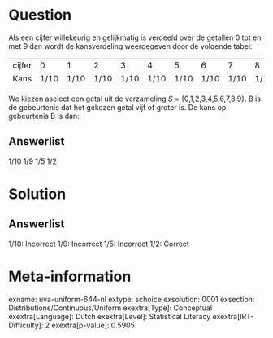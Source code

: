 Question
========

Als een cijfer willekeurig en gelijkmatig is verdeeld over de getallen 0
tot en met 9 dan wordt de kansverdeling weergegeven door de volgende
tabel:

  -------- ------ ------ ------ ------ ------ ------ ------ ------ ------ ------
  cijfer   0      1      2      3      4      5      6      7      8      9
  Kans     1/10   1/10   1/10   1/10   1/10   1/10   1/10   1/10   1/10   1/10
  -------- ------ ------ ------ ------ ------ ------ ------ ------ ------ ------

We kiezen aselect een getal uit de verzameling *S* =
{0,1,2,3,4,5,6,7,8,9}. B is de gebeurtenis dat het gekozen getal vijf of
groter is. De kans op gebeurtenis B is dan:

Answerlist
----------

1/10
1/9
1/5
1/2

Solution
========

Answerlist
----------

1/10: Incorrect
1/9: Incorrect
1/5: Incorrect
1/2: Correct

Meta-information
================
exname: uva-uniform-644-nl
extype: schoice
exsolution: 0001
exsection: Distributions/Continuous/Uniform
exextra[Type]: Conceptual
exextra[Language]: Dutch
exextra[Level]: Statistical Literacy
exextra[IRT-Difficulty]: 2
exextra[p-value]: 0.5905
